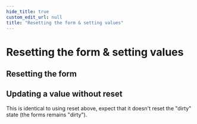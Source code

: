 ```yaml
---
hide_title: true
custom_edit_url: null
title: "Resetting the form & setting values"
---
```


# Resetting the form & setting values

## Resetting the form

## Updating a value without reset

This is identical to using reset above, expect that it doesn't reset the "dirty" state (the forms remains "dirty").
